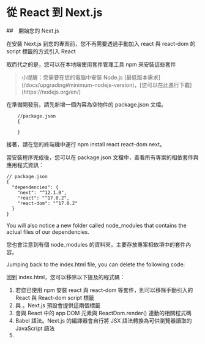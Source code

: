 
# 從 React 到 Next.js

##　開始您的 Next.js

在安裝 Next.js 到您的專案前，您不再需要透過手動加入 react 與 react-dom 的 script 標籤的方式引入 React

取而代之的是，您可以在本地端使用套件管理工具 npm 來安裝這些套件

<Blockquote>
  小提醒：您需要在您的電腦中安裝 Node.js
  [最低版本需求](/docs/upgrading#minimum-nodejs-version)，[您可以在此進行下載](https://nodejs.org/en/)
</Blockquote>

在準備開發前，請先新增一個內容為空物件的 package.json 文檔。

```
    //package.json
    {

    }
```

接著，請在您的終端機中運行 npm install react react-dom next。

當安裝程序完成後，您可以在 package.json 文檔中，查看所有專案的相依套件與應用程式資訊：

```
// package.json
{
  "dependencies": {
    "next": "^12.1.0",
    "react": "^17.0.2",
    "react-dom": "^17.0.2"
  }
}
```

You will also notice a new folder called node_modules that contains the actual files of our dependencies.

您也會注意到有個 node_modules 的資料夾，主要存放專案相依項中的套件內容。

Jumping back to the index.html file, you can delete the following code:

回到 index.html，您可以移除以下提及的程式碼：

1. 若您已使用 npm 安裝 react 與 react-dom 等套件，則可以移除手動引入的 React 與 React-dom script 標籤
2. <html> 與 <body>。Next.js 預設會提供這兩個標籤
3. 會與 React 中的 app DOM 元素與 ReactDom.render() 連動的相關程式碼
4. Babel 語法。Next.js 的編譯器會自行將 JSX 語法轉換為可供瀏覽器讀取的 JavaScript 語法
5. <script type="text/jsx"> 標籤
6. React 部分的 React.useState(0) 函式
7. 在您移除以上提及的內容後，請在 index.html 頂部添加一行 import { useState } from "react"。您的程式碼應該會如下所示：

```
// index.html
import { useState } from 'react';
function Header({ title }) {
  return <h1>{title ? title : 'Default title'}</h1>;
}

function HomePage() {
  const names = ['Ada Lovelace', 'Grace Hopper', 'Margaret Hamilton'];

  const [likes, setLikes] = useState(0);

  function handleClick() {
    setLikes(likes + 1);
  }

  return (
    <div>
      <Header title="Develop. Preview. Ship. 🚀" />
      <ul>
        {names.map((name) => (
          <li key={name}>{name}</li>
        ))}
      </ul>

      <button onClick={handleClick}>Like ({likes})</button>
    </div>
  );
}
```
此時在 index.html 中的程式碼均為 JSX 語法，為此您可將 index.html 的檔案類型由 .html 替換為 .js 或 .jsx。

現在，在完全過渡至 Next.js 前，您還需要執行下列三項工序：

1. 移動 index.js 至 pages 資料夾內(稍後會詳細介紹)
2. 針對主要的 React 元件加入 export default，幫助 Next.js 辨別頁面需要渲染的主要元件

```
   // ...
   export default function HomePage() {
   //  ...
```

3. 在 package.json 中增加一組 script，以便在您進行開發同時運行 Next.js 環境伺服器。

```
   // package.json
   {
    "scripts": {
        "dev": "next dev"
    },
     // "dependencies": {
     //   "next": "^11.1.0",
     //   "react": "^17.0.2",
     //   "react-dom": "^17.0.2"
     // }
   }
```

## 運行開發環境

您可透過終端機運行 npm run dev 並開啟瀏覽器前往 localhost:3000 以查看應用程式是否正常運作。接下來，您可以針對程式碼試著做些調整並儲存

當您儲存調整後的程式碼，您應該會發現瀏覽器已自動重新渲染頁面，以反映您在程式碼上的更動，這樣的特色稱為快速刷新( Fast Refresh )。它會對您在編輯程式碼後提供即時性的回饋，並讓 Next.js 預先針對這些回饋進行配置。

簡單回顧一下，您的程式碼從先前的結構...

```
<html>
  <body>
    <div id="app"></div>

    <script src="https://unpkg.com/react@17/umd/react.development.js"></script>
    <script src="https://unpkg.com/react-dom@17/umd/react-dom.development.js"></script>
    <script src="https://unpkg.com/@babel/standalone/babel.min.js"></script>

    <script type="text/jsx">
      const app = document.getElementById("app")

      function Header({ title }) {
        return <h1>{title ? title : "Default title"}</h1>
      }

      function HomePage() {
        const names = ["Ada Lovelace", "Grace Hopper", "Margaret Hamilton"]
        const [likes, setLikes] = React.useState(0)

        function handleClick() {
          setLikes(likes + 1)
        }

        return (
          <div>
            <Header title="Develop. Preview. Ship. 🚀" />
            <ul>
              {names.map((name) => (
                <li key={name}>{name}</li>
              ))}
            </ul>

            <button onClick={handleClick}>Like ({likes})</button>
          </div>
        )
      }

      ReactDOM.render(<HomePage />, app)
    </script>
  </body>
</html>
```

變為以下的結構...

```
import { useState } from 'react';

function Header({ title }) {
  return <h1>{title ? title : 'Default title'}</h1>;
}

export default function HomePage() {
  const names = ['Ada Lovelace', 'Grace Hopper', 'Margaret Hamilton'];
  const [likes, setLikes] = useState(0);

  function handleClick() {
    setLikes(likes + 1);
  }

  return (
    <div>
      <Header title="Develop. Preview. Ship. 🚀" />
      <ul>
        {names.map((name) => (
          <li key={name}>{name}</li>
        ))}
      </ul>

      <button onClick={handleClick}>Like ({likes})</button>
    </div>
  );
}
```

從表面上來看，這些過程只是減少了幾行程式碼，但它確實幫助凸顯了一些事情：React 是一種函式庫，它提供了構築現代互動式 UI 的一切基本事物，但仍需要透過一些工序將您製作的 UI 整合至應用程式中。

看完前面對於程式碼上的變更，您或許已經理解使用 Next.js 的好處。您移除了 Babel Script， 體驗了不再需要多餘思考而配置的複雜工具。您也觀察到了快速刷新( Fast Refresh )的實際效果，而這些只是 Next.js 在眾多開發者體驗特色中的其中一項。


<Button
  content="返回上一頁 ←"
  url="/learn/foundations/about-nextjs/index"
  basicStyle="text-white bg-[#0070f3]"
  hoverStyle="hover:opacity-90"
/>
<Button
  content="前往下一頁 →"
  url="/learn/foundations/from-react-to-nextjs/next-steps"
  basicStyle="text-white bg-[#0070f3]"
  hoverStyle="hover:opacity-90"
/>

<TranslatedBy githubUserNames={["st880517"]} />

<Pagination
  hrefs={[
    "/learn/foundations/from-react-to-nextjs",
    "/learn/foundations/from-react-to-nextjs/getting-started-with-nextjs",
    "/learn/foundations/from-react-to-nextjs/next-steps",
  ]}
/>
